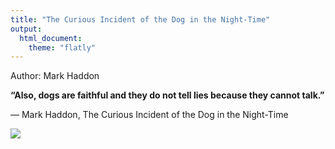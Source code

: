 ```yaml
---
title: "The Curious Incident of the Dog in the Night-Time"
output: 
  html_document:
    theme: "flatly"
---
```


Author: Mark Haddon

**“Also, dogs are faithful and they do not tell lies because they cannot talk.”**

― Mark Haddon, The Curious Incident of the Dog in the Night-Time

![](Dog.jpeg)